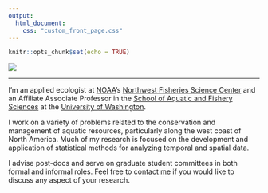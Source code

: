 ```yaml
---
output:
  html_document:
    css: "custom_front_page.css"
---
```


```r
knitr::opts_chunk$set(echo = TRUE)
```

![](images/church_pano_wide.jpg)

***

I’m an applied ecologist at [NOAA](http://www.noaa.gov)‘s [Northwest Fisheries Science Center](https://www.nwfsc.noaa.gov/) and an Affiliate Associate Professor in the [School of Aquatic and Fishery Sciences](https://fish.uw.edu/) at the [University of Washington](https://www.washington.edu/).

I work on a variety of problems related to the conservation and management of aquatic resources, particularly along the west coast of North America. Much of my research is focused on the development and application of statistical methods for analyzing temporal and spatial data.

I advise post-docs and serve on graduate student committees in both formal and informal roles. Feel free to [contact me](https://faculty.washington.edu/scheuerl/CV.html) if you would like to discuss any aspect of your research.
